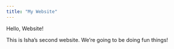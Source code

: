 ```yaml
---
title: "My Website"
---
```


Hello, Website!

This is Isha's second website. 
We're going to be doing fun things!
